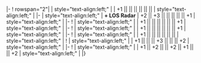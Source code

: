 {{Ship/EquipmentBonuses}}
|-
! rowspan="2"|{{RedGunLight}}{{EquipmentLink|12.7cm Twin Gun Mount Model C Kai 2}}
| style="text-align:left;" |
| +1 || || || || || ||
| style="text-align:left;" |
|-
| style="text-align:left;" | '''+ LOS Radar'''
| +2 || +3 || || || || || +1
| style="text-align:left;" |
|-
! {{RedGunLight}}{{EquipmentLink|12.7cm Twin Gun Mount Model D Kai 2}}
| style="text-align:left;" | 
| +1 || || || || || || +1 
| style="text-align:left;" | 
|-
! {{RedGunLight}}{{EquipmentLink|12.7cm Twin Gun Mount Model D Kai 3}}
| style="text-align:left;" | 
| +1 || || || || || || +1 
| style="text-align:left;" |
|-
! {{GreenGunDP}}{{EquipmentLink|5inch Single Gun Mount Mk.30 Kai + GFCS Mk.37}}
| style="text-align:left;" | 
| +1 || || || || || || 
| style="text-align:left;" | 
{{Ship/EquipmentBonuses/Header}}
! {{Sonar}}{{EquipmentLink|Type 3 Active Sonar}}
| style="text-align:left;" | 
| +1 || || || +3 || || || +2
| style="text-align:left;" | 
|-
! {{Skilled Lookout}}{{EquipmentLink|Skilled Lookouts}}
| style="text-align:left;" | 
| +1 || +2 || || +2 || +1 || || +2
| style="text-align:left;" | 
|}